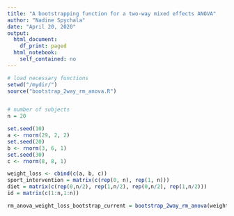 ```yaml
---
title: "A bootstrapping function for a two-way mixed effects ANOVA"
author: "Nadine Spychala"
date: "April 20, 2020"
output: 
  html_document:
    df_print: paged
  html_notebook:
    self_contained: no
---
```


```r

# load necessary functions
setwd("/mydir/")
source("bootstrap_2way_rm_anova.R")


# number of subjects
n = 20

set.seed(10)
a <- rnorm(29, 2, 2)
set.seed(20)
b <- rnorm(3, 6, 1)
set.seed(30)
c <- rnorm(8, 8, 1)

weight_loss <- cbind(c(a, b, c))
sport_intervention = matrix(c(rep(0, n), rep(1, n)))
diet = matrix(c(rep(0,n/2), rep(1,n/2), rep(0,n/2), rep(1,n/2)))
id = matrix(c(1:n,1:n))

rm_anova_weight_loss_bootstrap_current = bootstrap_2way_rm_anova(weight_loss, diet, sport_intervention, id, seednumber = 10)

```
